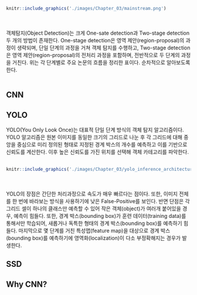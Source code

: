 <br>
<br>
```{r fig.align = 'center', echo = F}
knitr::include_graphics('./images/Chapter_03/mainstream.png')
```
<br>
<br>
객체탐지(Object Detection)는 크게 One-sate detection과 Two-stage detection 두 개의 
방법이 존재한다. One-stage detection은 영역 제안(region-proposal)의 과정이 생략되며, 단일 단계의 과정을 거쳐 객체 탐지를 수행하고, Two-stage detection은 영역 제안(region-proposal)의 전처리 과정을 포함하며, 전반적으로 두 단계의 과정을 거친다.
위는 각 단계별로 주요 논문의 흐름을 정리한 표이다. 순차적으로 알아보도록 한다.
<br>
<br>

## CNN

## YOLO

YOLO(You Only Look Once)는 대표적 단일 단계 방식의 객체 탐지 알고리즘이다. 
YOLO 알고리즘은 원본 이미지를 동일한 크기의 그리드로 나눈 후 각 그리드에 대해 
중앙을 중심으로 미리 정의된 형태로 지정된 경계 박스의 개수를 예측하고
이를 기반으로 신뢰도를 계산한다. 이후 높은 신뢰도를 가진 위치를 선택해
객체 카테고리를 파악한다.
<br>
<br>
```{r fig.align = 'center', echo = F}
knitr::include_graphics('./images/Chapter_03/yolo_inference_architecture.jpg')
```
<br>
<br>
YOLO의 장점은 간단한 처리과정으로 속도가 매우 빠르다는 점이다. 또한, 이미지
전체를 한 번에 바라보는 방식을 사용하기에 낮은 False-Positive를 보인다.
반면 단점은 각 그리드 셀이 하나의 클래스만 예측할 수 있어 작은 객체(object)가
여러개 붙어있을 경우, 예측이 힘들다. 또한, 경계 박스(bounding box)가
훈련 데이터(training data)를 통해서만 학습되어, 새롭거나 독특한 형태의 
경계 박스(bounding box)를 예측하기 힘들다. 마지막으로 몇 단계를 거친
특성맵(feature map)을 대상으로 경계 박스(bounding box)를 예측하기에
영역화(localization)이 다소 부정확해지는 경우가 발생한다.


## SSD

## Why CNN?
